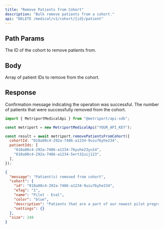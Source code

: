 ```yaml
---
title: "Remove Patients from Cohort"
description: "Bulk remove patients from a cohort."
api: "DELETE /medical/v1/cohort/{id}/patient"
---
```


## Path Params

<ParamField path="id" type="string" required>
  The ID of the cohort to remove patients from.
</ParamField>

## Body

<ParamField body="patientIds" type="string[]" required>
  Array of patient IDs to remove from the cohort.
</ParamField>

## Response

<ResponseField name="message" type="string" required>
  Confirmation message indicating the operation was
  successful.
</ResponseField>

<ResponseField name="removedCount" type="number" required>
  The number of patients that were successfully removed from
  the cohort.
</ResponseField>

<ResponseExample>

```javascript Metriport SDK
import { MetriportMedicalApi } from "@metriport/api-sdk";

const metriport = new MetriportMedicalApi("YOUR_API_KEY");

const result = await metriport.removePatientsFromCohort({
  cohortId: "018a80c4-292a-7486-a1234-9uiu76yhe234",
  patientIds: [
    "018a80c4-292a-7486-a1234-76yuhe23yu14",
    "018a80c4-292a-7486-a1234-5ert32uij123",
  ],
});
```

</ResponseExample>

```json
{
  "message": "Patient(s) removed from cohort",
  "cohort": {
    "id": "018a80c4-292a-7486-a1234-9uiu76yhe234",
    "eTag": "1",
    "name": "Pilot - Eval",
    "color": "blue",
    "description": "Patients that are a part of our newest pilot program.",
    "settings": {}
  },
  "size": 248
}
```
